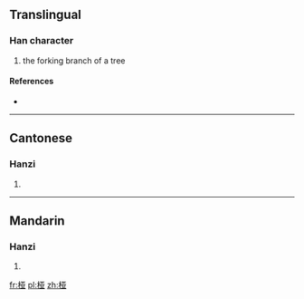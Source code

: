{{also|椏}}
==Translingual==

===Han character===
{{Han char|rn=75|rad=木|as=06|sn=10|four=|canj=木一廿金 (DMTC)}}

# the forking branch of a tree

====References====
* {{Han ref|kx=0526.211|hdz=21195.041|uh=6860|ud=26720}}

----

==Cantonese==

===Hanzi===
{{yue-hanzi|jyut=|y=nga4|tra=椏}}

# {{defn|lang=yue|sort=木06}}

----

==Mandarin==

===Hanzi===
{{cmn-hanzi|tra=椏|pin=[[yá]] ([[ya2]])|wg=ya<sup>2</sup>}}

# {{defn|lang=cmn|sort=木06}}

[[fr:桠]]
[[pl:桠]]
[[zh:桠]]